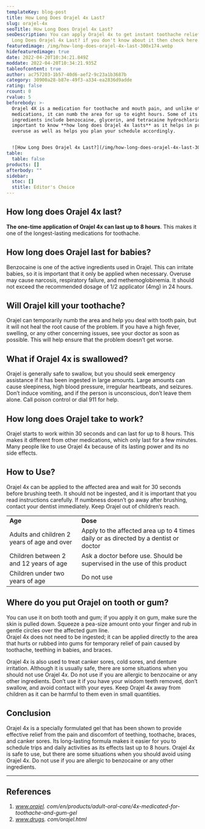 ```yaml
---
templateKey: blog-post
title: How Long Does Orajel 4x Last?
slug: orajel-4x
seoTitle: How Long Does Orajel 4x Last?
seoDescription: You can apply Orajel 4x to get instant toothache relief but How
  Long Does Orajel 4x Last? if you don't know about it then check here...
featuredimage: /img/how-long-does-orajel-4x-last-300x174.webp
hidefeaturedimage: true
date: 2022-04-20T10:34:21.849Z
moddate: 2022-04-20T10:34:21.935Z
tableofcontent: true
author: ac757203-1b57-40d6-aef2-9c23a1b3687b
category: 30900a28-b87e-49f3-a334-ea2836d9adde
rating: false
rcount: 0
rvalue: 5
beforebody: >-
  Orajel 4X is a medication for toothache and mouth pain, and unlike other
  medications, it can numb the area for up to eight hours. Some of its active
  ingredients include benzocaine, glycerin, and tetracaine hydrochloride. It is
  important to know **how long does Orajel 4x lasts** as it helps in preventing
  overuse as well as helps you plan your schedule accordingly.


  ![How Long Does Orajel 4x Last?](/img/how-long-does-orajel-4x-last-300x174.webp "How Long Does Orajel 4x Last?")
table:
  table: false
products: []
afterbody: ""
sidebar:
  stoc: []
  stitle: Editor's Choice
---
```

## How long does Orajel 4x last?

**The one-time application of Orajel 4x can last up to 8 hours**. This makes it one of the longest-lasting medications for toothache.

## How long does Orajel last for babies?

Benzocaine is one of the active ingredients used in Orajel. This can irritate babies, so it is important that it only be applied when necessary. Overuse may cause narcosis, respiratory failure, and methemoglobinemia. It should not exceed the recommended dosage of 1/2 applicator (4mg) in 24 hours.

## Will Orajel kill your toothache?

Orajel can temporarily numb the area and help you deal with tooth pain, but it will not heal the root cause of the problem. If you have a high fever, swelling, or any other concerning issues, see your doctor as soon as possible. This will help ensure that the problem doesn’t get worse.

## What if Orajel 4x is swallowed?

Orajel is generally safe to swallow, but you should seek emergency assistance if it has been ingested in large amounts. Large amounts can cause sleepiness, high blood pressure, irregular heartbeats, and seizures. Don’t induce vomiting, and if the person is unconscious, don’t leave them alone. Call poison control or dial 911 for help.

## How long does Orajel take to work?

Orajel starts to work within 30 seconds and can last for up to 8 hours. This makes it different from other medications, which only last for a few minutes. Many people like to use Orajel 4x because of its lasting power and its no side effects.

## How to Use?

Orajel 4x can be applied to the affected area and wait for 30 seconds before brushing teeth. It should not be ingested, and it is important that you read instructions carefully. If numbness doesn’t go away after brushing, contact your dentist immediately. Keep Orajel out of children’s reach.

|                                             |                                                                                      |
| ------------------------------------------- | ------------------------------------------------------------------------------------ |
| **Age**                                     | **Dose**                                                                             |
| Adults and children 2 years of age and over | Apply to the affected area up to 4 times daily or as directed by a dentist or doctor |
| Children between 2 and 12 years of age      | Ask a doctor before use. Should be supervised in the use of this product             |
| Children under two years of age             | Do not use                                                                           |

## Where do you put Orajel on tooth or gum?

You can use it on both tooth and gum; if you apply it on gum, make sure the skin is pulled down. Squeeze a pea-size amount onto your finger and rub in gentle circles over the affected gum line.\
Orajel 4x does not need to be ingested; it can be applied directly to the area that hurts or rubbed into gums for temporary relief of pain caused by toothache, teething in babies, and braces.

Orajel 4x is also used to treat canker sores, cold sores, and denture irritation. Although it is usually safe, there are some situations when you should not use Orajel 4x. Do not use if you are allergic to benzocaine or any other ingredients. Don’t use it if you have your wisdom teeth removed, don’t swallow, and avoid contact with your eyes. Keep Orajel 4x away from children as it can be harmful to them even in small quantities.

## Conclusion

Orajel 4x is a specially formulated gel that has been shown to provide effective relief from the pain and discomfort of teething, toothache, braces, and canker sores. Its long-lasting formula makes it easier for you to schedule trips and daily activities as its effects last up to 8 hours. Orajel 4x is safe to use, but there are some situations when you should avoid using Orajel 4x. Do not use if you are allergic to benzocaine or any other ingredients.

- - -

## References

1. *www.orajel. com/en/products/adult-oral-care/4x-medicated-for-toothache-and-gum-gel*
2. *www.drugs. com/orajel.html*